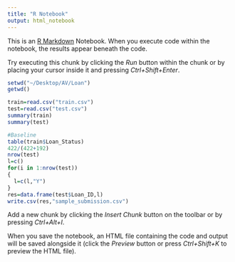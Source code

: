```yaml
---
title: "R Notebook"
output: html_notebook
---
```


This is an [R Markdown](http://rmarkdown.rstudio.com) Notebook. When you execute code within the notebook, the results appear beneath the code. 

Try executing this chunk by clicking the *Run* button within the chunk or by placing your cursor inside it and pressing *Ctrl+Shift+Enter*. 

```r
setwd("~/Desktop/AV/Loan")
getwd()

train=read.csv("train.csv")
test=read.csv("test.csv")
summary(train)
summary(test)
```

```r
#Baseline
table(train$Loan_Status)
422/(422+192)
nrow(test)
l=c()
for(i in 1:nrow(test))
{
  l=c(l,"Y")
}
res=data.frame(test$Loan_ID,l)
write.csv(res,"sample_submission.csv")
```

Add a new chunk by clicking the *Insert Chunk* button on the toolbar or by pressing *Ctrl+Alt+I*.

When you save the notebook, an HTML file containing the code and output will be saved alongside it (click the *Preview* button or press *Ctrl+Shift+K* to preview the HTML file).
